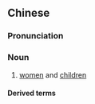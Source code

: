 {{also|妇孺}}
==Chinese==
{{zh-forms|s=妇孺}}

===Pronunciation===
{{zh-pron
|m=fùrú
|c=fu5 jyu4
|mn=hū-jû
|cat=n
}}

===Noun===
{{zh-noun}}

# {{lb|zh|formal}} [[women]] and [[children]]

====Derived terms====
{{zh-der|婦孺皆知}}